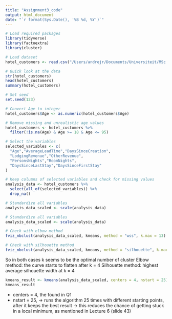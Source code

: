 ```yaml
---
title: "Assignment3_code"
output: html_document
date: "`r format(Sys.Date(), '%B %d, %Y')`"
---
```


```r
# Load required packages
library(tidyverse)
library(factoextra)
library(cluster)

# Load dataset
hotel_customers <- read.csv("/Users/andrejr/Documents/Universiteit/MSc Data Science & Marketing Analytics/Strategic Marketing Decision Making/Group assignment 3/HotelCustomersSubset_sample.csv")

# Quick look at the data
str(hotel_customers)
head(hotel_customers)
summary(hotel_customers)

# Set seed
set.seed(123)
```

```r
# Convert Age to integer
hotel_customers$Age <- as.numeric(hotel_customers$Age)

# Remove missing and unrealistic age values
hotel_customers <- hotel_customers %>%
  filter(!is.na(Age) & Age >= 18 & Age <= 95)
```

```r
# Select the variables
selected_variables <- c(
  "Age","AverageLeadTime","DaysSinceCreation",
  "LodgingRevenue","OtherRevenue",
  "PersonsNights","RoomNights",
  "DaysSinceLastStay","DaysSinceFirstStay"
)

# Keep columns of selected variables and check for missing values 
analysis_data <- hotel_customers %>%
  select(all_of(selected_variables)) %>%
  drop_na()
```

```r
# Standardize all variables
analysis_data_scaled <- scale(analysis_data)
```

```r
# Standardize all variables
analysis_data_scaled <- scale(analysis_data)
```

```r
# Check with elbow method
fviz_nbclust(analysis_data_scaled, kmeans, method = "wss", k.max = 13) 

# Check with silhouette method
fviz_nbclust(analysis_data_scaled, kmeans, method = "silhouette", k.max = 13) 
```

So in both cases k seems to be the optimal number of cluster
Elbow method: the curve starts to flatten after k = 4
Silhouette method: highest average silhouette width at k = 4

```r
kmeans_result <- kmeans(analysis_data_scaled, centers = 4, nstart = 25)
kmeans_result
```

- centers = 4, the found in Q1
- nstart = 25, → runs the algorithm 25 times with different starting points, after it keeps the best result -> this reduces the chance of getting stuck in a local minimum, as mentioned in Lecture 6 (slide 43)

